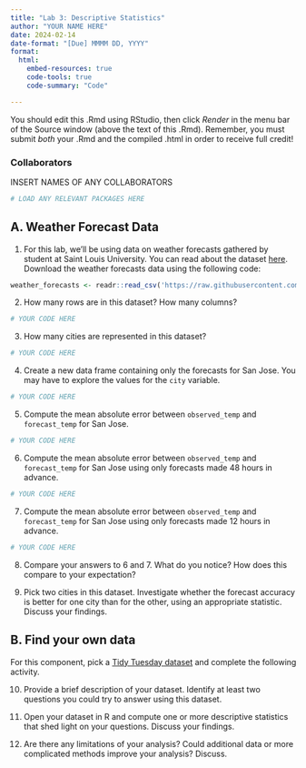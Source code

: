 ```yaml
---
title: "Lab 3: Descriptive Statistics"
author: "YOUR NAME HERE"
date: 2024-02-14
date-format: "[Due] MMMM DD, YYYY"
format: 
  html:
    embed-resources: true
    code-tools: true
    code-summary: "Code"

---
```


You should edit this .Rmd using RStudio, then click *Render* in the menu bar of the Source window (above the text of this .Rmd). Remember, you must submit *both* your .Rmd and the compiled .html in order to receive full credit!

### Collaborators

INSERT NAMES OF ANY COLLABORATORS

```r
# LOAD ANY RELEVANT PACKAGES HERE
```

## A. Weather Forecast Data

1.  For this lab, we'll be using data on weather forecasts gathered by student at Saint Louis University. You can read about the dataset [here](https://github.com/rfordatascience/tidytuesday/tree/master/data/2022/2022-12-20). Download the weather forecasts data using the following code:

```r
weather_forecasts <- readr::read_csv('https://raw.githubusercontent.com/rfordatascience/tidytuesday/master/data/2022/2022-12-20/weather_forecasts.csv')
```

2.  How many rows are in this dataset? How many columns?

```r
# YOUR CODE HERE
```

<!--# YOUR ANSWER/EXPLANATION HERE -->

3.  How many cities are represented in this dataset?

```r
# YOUR CODE HERE
```

<!--# YOUR ANSWER/EXPLANATION HERE -->

4.  Create a new data frame containing only the forecasts for San Jose. You may have to explore the values for the `city` variable.

```r
# YOUR CODE HERE
```

<!--# YOUR ANSWER/EXPLANATION HERE -->

5. Compute the mean absolute error between `observed_temp` and `forecast_temp` for San Jose.

```r
# YOUR CODE HERE
```

<!--# YOUR ANSWER/EXPLANATION HERE -->

6. Compute the mean absolute error between `observed_temp` and `forecast_temp` for San Jose using only forecasts made 48 hours in advance.

```r
# YOUR CODE HERE
```

<!--# YOUR ANSWER/EXPLANATION HERE -->

7. Compute the mean absolute error between `observed_temp` and `forecast_temp` for San Jose using only forecasts made 12 hours in advance.

```r
# YOUR CODE HERE
```

<!--# YOUR ANSWER/EXPLANATION HERE -->

8. Compare your answers to 6 and 7. What do you notice? How does this compare to your expectation?

<!--# YOUR ANSWER/EXPLANATION HERE -->

9. Pick two cities in this dataset. Investigate whether the forecast accuracy is better for one city than for the other, using an appropriate statistic. Discuss your findings.

<!--# YOUR ANSWER/EXPLANATION HERE -->

## B. Find your own data

For this component, pick a [Tidy Tuesday dataset](https://github.com/rfordatascience/tidytuesday/tree/master/data/2023) and complete the following activity.

10. Provide a brief description of your dataset. Identify at least two questions you could try to answer using this dataset.

<!--# YOUR ANSWER/EXPLANATION HERE -->

11. Open your dataset in R and compute one or more descriptive statistics that shed light on your questions. Discuss your findings.

<!--# YOUR ANSWER/EXPLANATION HERE -->

12. Are there any limitations of your analysis? Could additional data or more complicated methods improve your analysis? Discuss.

<!--# YOUR ANSWER/EXPLANATION HERE -->
